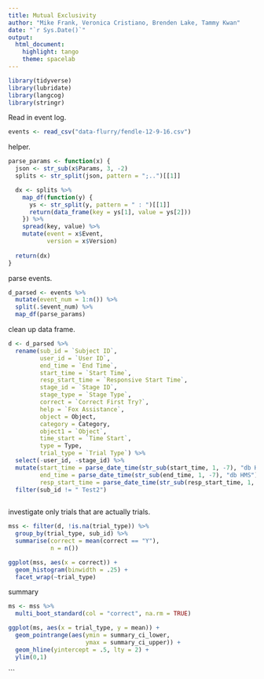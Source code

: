 ```yaml
---
title: Mutual Exclusivity
author: "Mike Frank, Veronica Cristiano, Brenden Lake, Tammy Kwan"
date: "`r Sys.Date()`"
output:
  html_document:
    highlight: tango
    theme: spacelab
---
```


```r
library(tidyverse)
library(lubridate)
library(langcog)
library(stringr)
```

Read in event log. 

```r
events <- read_csv("data-flurry/fendle-12-9-16.csv")
```

helper.

```r
parse_params <- function(x) {
  json <- str_sub(x$Params, 3, -2)
  splits <- str_split(json, pattern = ";..")[[1]] 

  dx <- splits %>%
    map_df(function(y) {
      ys <- str_split(y, pattern = " : ")[[1]]
      return(data_frame(key = ys[1], value = ys[2]))
    }) %>%
    spread(key, value) %>%
    mutate(event = x$Event,
           version = x$Version)
  
  return(dx)
}
```
  
parse events.

```r
d_parsed <- events %>% 
  mutate(event_num = 1:n()) %>%
  split(.$event_num) %>%
  map_df(parse_params)
```

clean up data frame.

```r
d <- d_parsed %>%
  rename(sub_id = `Subject ID`,
         user_id = `User ID`,
         end_time = `End Time`,
         start_time = `Start Time`,
         resp_start_time = `Responsive Start Time`,
         stage_id = `Stage ID`,
         stage_type = `Stage Type`,
         correct = `Correct First Try?`,
         help = `Fox Assistance`,
         object = Object,
         category = Category,
         object1 = `Object`,
         time_start = `Time Start`,
         type = Type, 
         trial_type = `Trial Type`) %>%
  select(-user_id, -stage_id) %>%
  mutate(start_time = parse_date_time(str_sub(start_time, 1, -7), "db HMS"),
         end_time = parse_date_time(str_sub(end_time, 1, -7), "db HMS"),
         resp_start_time = parse_date_time(str_sub(resp_start_time, 1, -7), "db HMS")) %>%
  filter(sub_id != " Test2")
  
```

investigate only trials that are actually trials. 

```r
mss <- filter(d, !is.na(trial_type)) %>%
  group_by(trial_type, sub_id) %>%
  summarise(correct = mean(correct == "Y"), 
            n = n())

ggplot(mss, aes(x = correct)) + 
  geom_histogram(binwidth = .25) + 
  facet_wrap(~trial_type)
```

summary

```r
ms <- mss %>%
  multi_boot_standard(col = "correct", na.rm = TRUE)

ggplot(ms, aes(x = trial_type, y = mean)) + 
  geom_pointrange(aes(ymin = summary_ci_lower, 
                      ymax = summary_ci_upper)) + 
  geom_hline(yintercept = .5, lty = 2) + 
  ylim(0,1) 
```

  
```